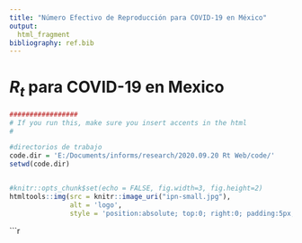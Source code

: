 ```yaml
---
title: "Número Efectivo de Reproducción para COVID-19 en México"
output:
  html_fragment
bibliography: ref.bib
---
```


# *R<sub>t</sub>* para COVID-19 en Mexico

 

```r


#################
# If you run this, make sure you insert accents in the html
#

#directorios de trabajo
code.dir = 'E:/Documents/informs/research/2020.09.20 Rt Web/code/'
setwd(code.dir)


#knitr::opts_chunk$set(echo = FALSE, fig.width=3, fig.height=2)
htmltools::img(src = knitr::image_uri("ipn-small.jpg"), 
               alt = 'logo', 
               style = 'position:absolute; top:0; right:0; padding:5px; width: 50px; height: 71px') # Added width and height as CSS

```

```r

 
